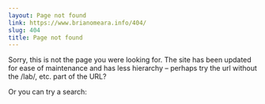 ```yaml
---
layout: Page not found
link: https://www.brianomeara.info/404/
slug: 404
title: Page not found
---
```


Sorry, this is not the page  you were looking for. The site has been updated for ease of maintenance and has less hierarchy -- perhaps try the url without the /lab/, etc. part of the URL?

Or you can try a search:

<div>
<script async src="https://cse.google.com/cse.js?cx=011915954936916202902:j5artqh1fuc"></script>
<div class="gcse-search"></div>
</div>
